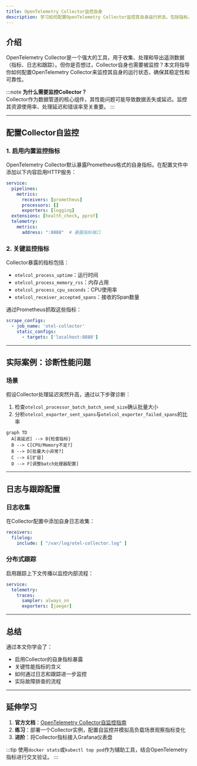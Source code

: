 ```yaml
---
title: OpenTelemetry Collector监控自身
description: 学习如何配置OpenTelemetry Collector监控其自身运行状态，包括指标、日志和跟踪数据的收集与分析。
---
```


## 介绍

OpenTelemetry Collector是一个强大的工具，用于收集、处理和导出遥测数据（指标、日志和跟踪）。但你是否想过，Collector自身也需要被监控？本文将指导你如何配置OpenTelemetry Collector来监控其自身的运行状态，确保其稳定性和可靠性。

:::note
**为什么需要监控Collector？**  
Collector作为数据管道的核心组件，其性能问题可能导致数据丢失或延迟。监控其资源使用率、处理延迟和错误率至关重要。
:::

---

## 配置Collector自监控

### 1. 启用内置监控指标

OpenTelemetry Collector默认暴露Prometheus格式的自身指标。在配置文件中添加以下内容启用HTTP服务：

```yaml
service:
  pipelines:
    metrics:
      receivers: [prometheus]
      processors: []
      exporters: [logging]
  extensions: [health_check, pprof]
  telemetry:
    metrics:
      address: ":8888"  # 暴露指标端口
```

### 2. 关键监控指标

Collector暴露的指标包括：
- `otelcol_process_uptime`：运行时间
- `otelcol_process_memory_rss`：内存占用
- `otelcol_process_cpu_seconds`：CPU使用率
- `otelcol_receiver_accepted_spans`：接收的Span数量

通过Prometheus抓取这些指标：
```yaml
scrape_configs:
  - job_name: 'otel-collector'
    static_configs:
      - targets: ['localhost:8888']
```

---

## 实际案例：诊断性能问题

### 场景
假设Collector处理延迟突然升高，通过以下步骤诊断：
1. 检查`otelcol_processor_batch_batch_send_size`确认批量大小
2. 分析`otelcol_exporter_sent_spans`与`otelcol_exporter_failed_spans`的比率

```mermaid
graph TD
  A[高延迟] --> B{检查指标}
  B --> C[CPU/Memory不足?]
  B --> D[批量大小异常?]
  C --> E[扩容]
  D --> F[调整batch处理器配置]
```

---

## 日志与跟踪配置

### 日志收集
在Collector配置中添加自身日志收集：
```yaml
receivers:
  filelog:
    include: [ "/var/log/otel-collector.log" ]
```

### 分布式跟踪
启用跟踪上下文传播以监控内部流程：
```yaml
service:
  telemetry:
    traces:
      sampler: always_on
      exporters: [jaeger]
```

---

## 总结

通过本文你学会了：
- 启用Collector的自身指标暴露
- 关键性能指标的含义
- 如何通过日志和跟踪进一步监控
- 实际故障排查的流程

---

## 延伸学习

1. **官方文档**：[OpenTelemetry Collector自监控指南](https://opentelemetry.io/docs/collector/configuration/#telemetry)
2. **练习**：部署一个Collector实例，配置自监控并模拟高负载场景观察指标变化
3. **进阶**：将Collector指标接入Grafana仪表盘

:::tip
使用`docker stats`或`kubectl top pod`作为辅助工具，结合OpenTelemetry指标进行交叉验证。
:::